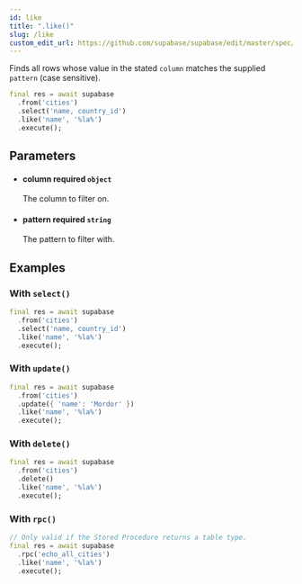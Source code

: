 ```yaml
---
id: like
title: ".like()"
slug: /like
custom_edit_url: https://github.com/supabase/supabase/edit/master/spec/supabase_dart_v0.yml
---
```


Finds all rows whose value in the stated `column` matches the supplied `pattern` (case sensitive).


```dart
final res = await supabase
  .from('cities')
  .select('name, country_id')
  .like('name', '%la%')
  .execute();
```


## Parameters


<ul className="method-list-group">
  
<li className="method-list-item">
  <h4 className="method-list-item-label">
    <span className="method-list-item-label-name">
      column
    </span>
    <span className="method-list-item-label-badge required">
      required
    </span>
    <span className="method-list-item-validation">
      <code>object</code>
    </span>
  </h4>
  <div class="method-list-item-description">

The column to filter on.

  </div>
  
</li>


<li className="method-list-item">
  <h4 className="method-list-item-label">
    <span className="method-list-item-label-name">
      pattern
    </span>
    <span className="method-list-item-label-badge required">
      required
    </span>
    <span className="method-list-item-validation">
      <code>string</code>
    </span>
  </h4>
  <div class="method-list-item-description">

The pattern to filter with.

  </div>
  
</li>

</ul>














## Examples

### With `select()`



```dart
final res = await supabase
  .from('cities')
  .select('name, country_id')
  .like('name', '%la%')
  .execute();
```

### With `update()`



```dart
final res = await supabase
  .from('cities')
  .update({ 'name': 'Mordor' })
  .like('name', '%la%')
  .execute();
```

### With `delete()`



```dart
final res = await supabase
  .from('cities')
  .delete()
  .like('name', '%la%')
  .execute();
```

### With `rpc()`



```dart
// Only valid if the Stored Procedure returns a table type.
final res = await supabase
  .rpc('echo_all_cities')
  .like('name', '%la%')
  .execute();
```